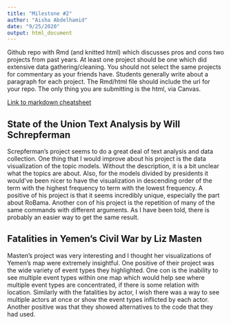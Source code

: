```yaml
---
title: "Milestone #2"
author: "Aisha Abdelhamid"
date: "9/25/2020"
output: html_document
---
```

Github repo with Rmd (and knitted html) which discusses pros and cons two projects from past years. At least one project should be one which did extensive data gathering/cleaning. You should not select the same projects for commentary as your friends have. Students generally write about a paragraph for each project. The Rmd/html file should include the url for your repo. The only thing you are submitting is the html, via Canvas.

[Link to markdown cheatsheet](https://github.com/aishaabdelhamid/milestone_2)

## State of the Union Text Analysis by Will Schrepferman

Screpferman's project seems to do a great deal of text analysis and data 
collection. One thing that I would improve about his project is the data
visualization of the topic models. Without the description, it is a bit
unclear what the topics are about. Also, for the models divided by presidents
it would've been nicer to have the visualization in descending order of the
term with the highest frequency to term with the lowest frequency. A positive
of his project is that it seems incredibly unique, especially the part about
RoBama. Another con of his project is the repetition of many of the same
commands with different arguments. As I have been told, there is probably an
easier way to get the same result.

## Fatalities in Yemen's Civil War by Liz Masten

Masten's project was very interesting and I thought her visualizations of
Yemen's map were extremely insightful. One positive of their project was the
wide variety of event types they highlighted. One con is the inability to see
multiple event types within one map which would help see where multiple event
types are concentrated, if there is some relation with location. Similarly with
the fatalities by actor, I wish there was a way to see multiple actors at once
or show the event types inflicted by each actor. Another positive was that
they showed alternatives to the code that they had used.


